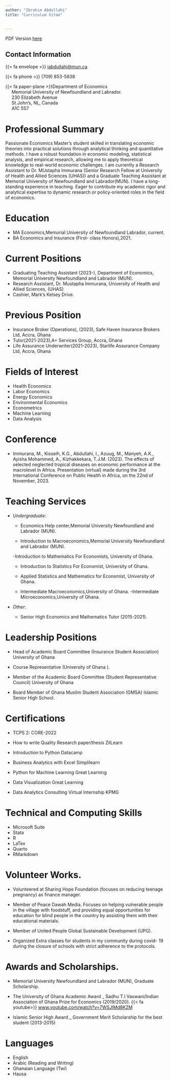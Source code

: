 ```yaml
---
author: "Ibrahim Abdullahi"
title: "Curriculum Vitae"


---
```



PDF Version [here](docs/Curriculum_Vitae.pdf)
   

## Contact Information

{{< fa envelope >}} [iabdullahi@mun.ca](mailto:iabdullahi@mun.ca)

{{< fa phone >}} (709) 853-5838

{{< fa paper-plane >}}Department of Economics   
&nbsp;&nbsp;&nbsp;&nbsp; Memorial University of Newfoundland and Labrador.  
&nbsp;&nbsp;&nbsp;&nbsp; 230 Elizabeth Avenue   
&nbsp;&nbsp;&nbsp;&nbsp; St.John's, NL, Canada   
&nbsp;&nbsp;&nbsp;&nbsp; A1C 5S7

# Professional Summary

Passionate Economics Master's student skilled in translating economic theories into practical solutions through analytical thinking and quantitative methods. I have a robust foundation in economic modeling, statistical analysis, and empirical research, allowing me to apply theoretical knowledge to real-world economic challenges. I am currently a Research Assistant to Dr. MUstapha Immurana (Senior Research Fellow at University of Health and Allied Sciences (UHAS)) and a Graduate Teaching Assistant at Memorial University of Newfoundland and Labrador(MUN). I have a long-standing experience in teaching. Eager to contribute my academic rigor and analytical expertise to dynamic research or policy-oriented roles in the field of economics. 


# Education

- MA Economics,Memorial University of Newfoundland Labrador, current.
- BA Economics and Insurance (First- class Honors),2021.


# Current Positions

- Graduating Teaching Assistant (2023-), Department of Economics, Memorial University Newfoundland and Labrador (MUN).
- Research Assistant, Dr. Mustapha Immurana, University of Health and Allied Sciences, (UHAS)
- Cashier, Mark's Kelsey Drive.

# Previous Position

- Insurance Broker (Operations), (2023), Safe Haven Insurance Brokers Ltd, Accra, Ghana
- Tutor(2021-2023),A+ Services Group, Accra, Ghana
- Life Assurance Underwriter(2021-2023), Starlife Assurance Company Ltd, Accra, Ghana

# Fields of Interest
- Health Economics
- Labor Economics
- Energy Economics
- Environmental Economics
- Econometrics
- Machine Learning
- Data Analysis

# Conference
- Immurana, M., Kisseih, K.G.,  Abdullahi, I., Azuug, M., Manyeh, A.K., Ayisha Mohammed, A.,  Kizhakkekara, T.J.M. (2023). The effects of selected neglected tropical diseases on economic performance at the macrolevel in Africa. Presentation (virtual) made during the 3rd International Conference on Public Health in Africa, on the 22nd of November, 2023.

# Teaching Services

- *Undergraduate*:
  
  - Economics Help center,Memorial University Newfoundland and Labrador (MUN).
  
  - Introduction to Macroeconomics,Memorial University Newfoundland and Labrador (MUN).
  
  -Introduction to Mathematics For Economists, University of Ghana.
  
  - Introduction to Statistics For Economist, University of Ghana.
  
  - Applied Statistics and Mathematics for Economist, University of Ghana.
  
  - Intermediate Macroeconomics,University of Ghana.
  -Intermediate Microeconomics,University of Ghana.
  
- *Other*:

  - Senior High Economics and Mathematics Tutor (2015-2021).

# Leadership Positions

- Head of Academic Board Committee (Insurance Student Association)
University of Ghana

- Course Representative (University of Ghana ).

- Member of the Academic Board Committee (Student Representative Council) University of Ghana

- Board Member of Ghana Muslim Student Association (GMSA)
Islamic Senior High School.


# Certifications

- TCPS 2: CORE-2022

- How to write Quality Research paper/thesis ZilLearn

- Introduction to Python Datacamp

- Business Analytics with Excel Simplilearn

- Python for Machine Learning Great Learning

- Data Visualization Great Learning

- Data Analytics Consulting Virtual Internship KPMG

# Technical and Computing Skills

- Microsoft Suite
- Stata
- R
- LaTex
- Quarto
- RMarkdown

# Volunteer Works.

- Volunteered at Sharing Hope Foundation (focuses on reducing teenage pregnancy) as finance
manager.

- Member of Peace Dawah Media. Focuses on helping vulnerable people in the village with foodstuff,
and providing equal opportunities for education for blind people in the country by assisting them
with their educational materials.

- Member of United People Global Sustainable Development (UPG).

- Organized Extra classes for students in my community during covid- 19 during the closure of
schools with strict adherence to the protocols.

# Awards and Scholarships.

- Memorial University Newfoundland and Labrador (MUN), Graduate Scholarship.

- The University of Ghana Academic Award _ Sadhu T.I Vaswani/Indian Association of Ghana
Prize for Economics (2019/2020).
{{< fa youtube>}} [www.youtube.com/watch?v=7WSJIMd8KZM](http://www.youtube.com/watch?v=7WSJIMd8KZM)

- Islamic Senior High Award _ Government Merit Scholarship for the best student (2013-2015)

# Languages
- English
- Arabic (Reading and Writing)
- Ghanaian Language (Twi)
- Hausa




